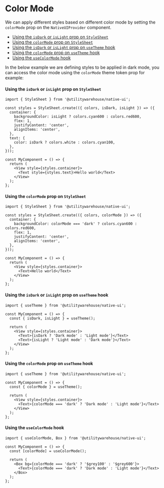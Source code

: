 
<Meta title="Guides / Styling / Color Mode" />

<BackToTopButton />

# Color Mode

We can apply different styles based on different color mode by setting the `colorMode` prop on the `NativeUIProvider` component.

- [Using the `isDark` or `isLight` prop on `StyleSheet`](#using-the-isdark-or-islight-prop-on-stylesheet)
- [Using the `colorMode` prop on `StyleSheet`](#using-the-colormode-prop-on-stylesheet)
- [Using the `isDark` or `isLight` prop on `useTheme` hook](#using-the-isdark-or-islight-prop-on-usetheme-hook)
- [Using the `colorMode` prop on `useTheme` hook](#using-the-colormode-prop-on-usetheme-hook)
- [Using the `useColorMode` hook](#using-the-usecolormode-hook)

In the below example we are defining styles to be applied in dark mode, you can access the color mode using the `colorMode` theme token
prop for example:

#### Using the `isDark` or `isLight` prop on `StyleSheet`

```tsx
import { StyleSheet } from '@utilitywarehouse/native-ui';

const styles = StyleSheet.create(({ colors, isDark, isLight }) => ({
  container: {
    backgroundColor: isLight ? colors.cyan600 : colors.red600,
    flex: 1,
    justifyContent: 'center',
    alignItems: 'center',
  },
  text: {
    color: isDark ? colors.white : colors.cyan100,
  },
}));

const MyComponent = () => {
  return (
    <View style={styles.container}>
      <Text style={styles.text}>Hello world</Text>
    </View>
  );
};
```

#### Using the `colorMode` prop on `StyleSheet`

```tsx
import { StyleSheet } from '@utilitywarehouse/native-ui';

const styles = StyleSheet.create(({ colors, colorMode }) => ({
  container: {
    backgroundColor: colorMode === 'dark' ? colors.cyan600 : colors.red600,
    flex: 1,
    justifyContent: 'center',
    alignItems: 'center',
  },
}));

const MyComponent = () => {
  return (
    <View style={styles.container}>
      <Text>Hello world</Text>
    </View>
  );
};
```

#### Using the `isDark` or `isLight` prop on `useTheme` hook

```tsx
import { useTheme } from '@utilitywarehouse/native-ui';

const MyComponent = () => {
  const { isDark, isLight } = useTheme();

  return (
    <View style={styles.container}>
      <Text>{isDark ? 'Dark mode' : 'Light mode'}</Text>
      <Text>{isLight ? 'Light mode' : 'Dark mode'}</Text>
    </View>
  );
};
```

#### Using the `colorMode` prop on `useTheme` hook

```tsx
import { useTheme } from '@utilitywarehouse/native-ui';

const MyComponent = () => {
  const { colorMode } = useTheme();

  return (
    <View style={styles.container}>
      <Text>{colorMode === 'dark' ? 'Dark mode' : 'Light mode'}</Text>
    </View>
  );
};
```

#### Using the `useColorMode` hook

```tsx
import { useColorMode, Box } from '@utilitywarehouse/native-ui';

const MyComponent = () => {
  const [colorMode] = useColorMode();

  return (
    <Box bg={colorMode === 'dark' ? '$grey100' : '$grey600'}>
      <Text>{colorMode === 'dark' ? 'Dark mode' : 'Light mode'}</Text>
    </Box>
  );
};
```
